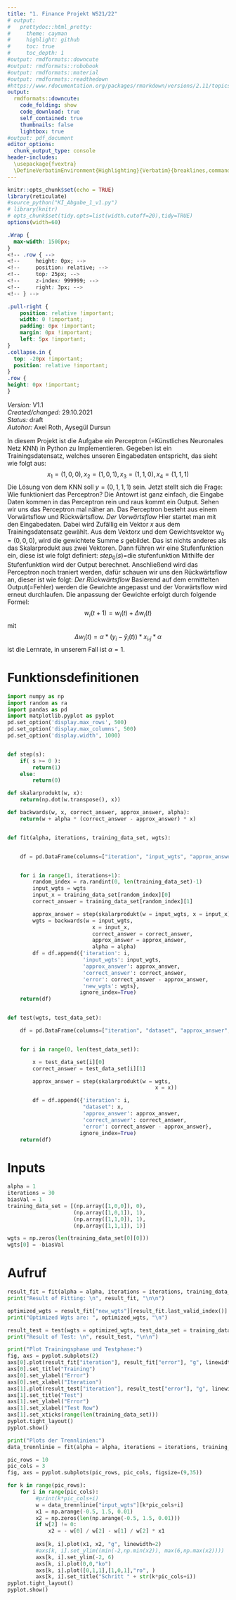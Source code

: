 ```yaml
---
title: "1. Finance Projekt WS21/22"
# output:
#   prettydoc::html_pretty:
#     theme: cayman
#     highlight: github
#     toc: true
#     toc_depth: 1
#output: rmdformats::downcute
#output: rmdformats::robobook
#output: rmdformats::material
#output: rmdformats::readthedown
#https://www.rdocumentation.org/packages/rmarkdown/versions/2.11/topics/html_document
output:
  rmdformats::downcute:
    code_folding: show
    code_download: true
    self_contained: true
    thumbnails: false
    lightbox: true
#output: pdf_document
editor_options: 
  chunk_output_type: console
header-includes:
  \usepackage{fvextra}
  \DefineVerbatimEnvironment{Highlighting}{Verbatim}{breaklines,commandchars=\\\{\}}
---
```


```r
knitr::opts_chunk$set(echo = TRUE)
library(reticulate)
#source_python("KI_Abgabe_1_v1.py")
# library(knitr)
# opts_chunk$set(tidy.opts=list(width.cutoff=20),tidy=TRUE)
options(width=60)
```
```css
.Wrap {
  max-width: 1500px;
}
<!-- .row { -->
<!--     height: 0px; -->
<!--     position: relative; -->
<!--     top: 25px; -->
<!--     z-index: 999999; -->
<!--     right: 3px; -->
<!-- } -->

.pull-right {
    position: relative !important;
    width: 0 !important;
    padding: 0px !important;
    margin: 0px !important;
    left: 5px !important;
}
.collapse.in {
  top: -20px !important;
  position: relative !important;
}
.row {
height: 0px !important;
}
```
*Version:* V1.1  
*Created/changed:* 29.10.2021  
*Status:* draft  
*Autohor:* Axel Roth, Aysegül Dursun  

In diesem Projekt ist die Aufgabe ein Perceptron (=Künstliches Neuronales Netz KNN) in Python zu Implementieren. Gegeben ist ein Trainingsdatensatz, welches unseren Eingabedaten entspricht, das sieht wie folgt aus:
$$x_1=(1,0,0), x_2=(1,0,1),x_3=(1,1,0), x_4=(1,1,1)$$
Die Lösung von dem KNN soll  $y=(0,1,1,1)$ sein. Jetzt stellt sich die Frage: Wie funktioniert das Perceptron? Die Antowrt ist ganz einfach, die Eingabe Daten kommen in das Perceptron rein und raus kommt ein Output.
Sehen wir uns das Perceptron mal näher an. Das Perceptron besteht aus einem Vorwärtsflow und Rückwärtsflow.
*Der  Vorwärtsflow*
Hier startet man mit den Eingabedaten. Dabei wird Zufällig ein Vektor $x$ aus dem Trainingsdatensatz gewählt. Aus dem  Vektor$x$ und dem Gewichtsvektor $w_0=(0,0,0)$, wird die gewichtete Summe $s$ gebildet. Das ist nichts anderes als das Skalarprodukt aus zwei Vektoren. Dann führen wir eine Stufenfunktion ein, diese ist wie folgt definiert: $step_0(s)$=die stufenfunktion
Mithilfe der Stufenfunktion wird der Output berechnet. Anschließend wird das Perceptron noch traniert werden, dafür schauen wir uns den Rückwärtsflow an, dieser ist wie folgt:
*Der  Rückwärtsflow*
Basierend auf dem ermittelten Output(=Fehler) werden die Gewichte angepasst und der Vorwärtsflow wird erneut durchlaufen. Die anpassung der Gewichte erfolgt durch folgende Formel: $$w_i(t+1) = w_i(t) + \Delta w_i(t)$$ mit $$\Delta w_i(t) = \alpha*(y_i-\hat{y}_i(t))*x_i,_j *\alpha$$ ist die Lernrate, in unserem Fall ist $\alpha=1$.



# Funktionsdefinitionen
```python
import numpy as np
import random as ra
import pandas as pd
import matplotlib.pyplot as pyplot
pd.set_option('display.max_rows', 500)
pd.set_option('display.max_columns', 500)
pd.set_option('display.width', 1000)


def step(s):
    if( s >= 0 ):
        return(1)
    else:
        return(0)

def skalarprodukt(w, x):
    return(np.dot(w.transpose(), x))

def backwards(w, x, correct_answer, approx_answer, alpha):
    return(w + alpha * (correct_answer - approx_answer) * x)


def fit(alpha, iterations, training_data_set, wgts):


    df = pd.DataFrame(columns=["iteration", "input_wgts", "approx_answer", "correct_answer", "error", "new_wgts"])


    for i in range(1, iterations+1):
        random_index = ra.randint(0, len(training_data_set)-1)
        input_wgts = wgts
        input_x = training_data_set[random_index][0]
        correct_answer = training_data_set[random_index][1]

        approx_answer = step(skalarprodukt(w = input_wgts, x = input_x))
        wgts = backwards(w = input_wgts,
                           x = input_x,
                           correct_answer = correct_answer,
                           approx_answer = approx_answer,
                           alpha = alpha)
        df = df.append({'iteration': i,
                        'input_wgts': input_wgts,
                        'approx_answer': approx_answer,
                        'correct_answer': correct_answer,
                        'error': correct_answer - approx_answer,
                        'new_wgts': wgts},
                       ignore_index=True)
    return(df)


def test(wgts, test_data_set):

    df = pd.DataFrame(columns=["iteration", "dataset", "approx_answer", "correct_answer", "error"])


    for i in range(0, len(test_data_set)):

        x = test_data_set[i][0]
        correct_answer = test_data_set[i][1]

        approx_answer = step(skalarprodukt(w = wgts,
                                               x = x))

        df = df.append({'iteration': i,
                        "dataset": x,
                        'approx_answer': approx_answer,
                        'correct_answer': correct_answer,
                        'error': correct_answer - approx_answer},
                       ignore_index=True)
    return(df)

```


# Inputs
```python
alpha = 1
iterations = 30
biasVal = 1
training_data_set = [(np.array([1,0,0]), 0),
                     (np.array([1,0,1]), 1),
                     (np.array([1,1,0]), 1),
                     (np.array([1,1,1]), 1)]

wgts = np.zeros(len(training_data_set[0][0]))
wgts[0] = -biasVal
```

# Aufruf
```python
result_fit = fit(alpha = alpha, iterations = iterations, training_data_set = training_data_set, wgts = wgts)
print("Result of Fitting: \n", result_fit, "\n\n")
```
```python
optimized_wgts = result_fit["new_wgts"][result_fit.last_valid_index()]
print("Optimized Wgts are: ", optimized_wgts, "\n")
```
```python
result_test = test(wgts = optimized_wgts, test_data_set = training_data_set)   
print("Result of Test: \n", result_test, "\n\n")
```

```python
print("Plot Trainingsphase und Testphase:")
fig, axs = pyplot.subplots(2)
axs[0].plot(result_fit["iteration"], result_fit["error"], "g", linewidth=2)
axs[0].set_title("Training")
axs[0].set_ylabel("Error")
axs[0].set_xlabel("Iteration")
axs[1].plot(result_test["iteration"], result_test["error"], "g", linewidth=2)
axs[1].set_title("Test")
axs[1].set_ylabel("Error")
axs[1].set_xlabel("Test Row")
axs[1].set_xticks(range(len(training_data_set)))
pyplot.tight_layout()
pyplot.show()
```

```python
print("Plots der Trennlinien:")
data_trennlinie = fit(alpha = alpha, iterations = iterations, training_data_set = training_data_set, wgts = np.array([-0.28, 0.02, 0.05]))   

pic_rows = 10
pic_cols = 3
fig, axs = pyplot.subplots(pic_rows, pic_cols, figsize=(9,35))

for k in range(pic_rows):
    for i in range(pic_cols):
         #print(k*pic_cols+i)
         w = data_trennlinie["input_wgts"][k*pic_cols+i]
         x1 = np.arange(-0.5, 1.5, 0.01)
         x2 = np.zeros(len(np.arange(-0.5, 1.5, 0.01)))
         if w[2] != 0:
             x2 = - w[0] / w[2] - w[1] / w[2] * x1
         
         axs[k, i].plot(x1, x2, "g", linewidth=2)
         #axs[k, i].set_ylim((min(-2,np.min(x2)), max(6,np.max(x2))))
         axs[k, i].set_ylim(-2, 6)
         axs[k, i].plot(0,0,"ko")
         axs[k, i].plot([0,1,1],[1,0,1],"ro", )
         axs[k, i].set_title("Schritt " + str(k*pic_cols+i))
pyplot.tight_layout()
pyplot.show()
```







